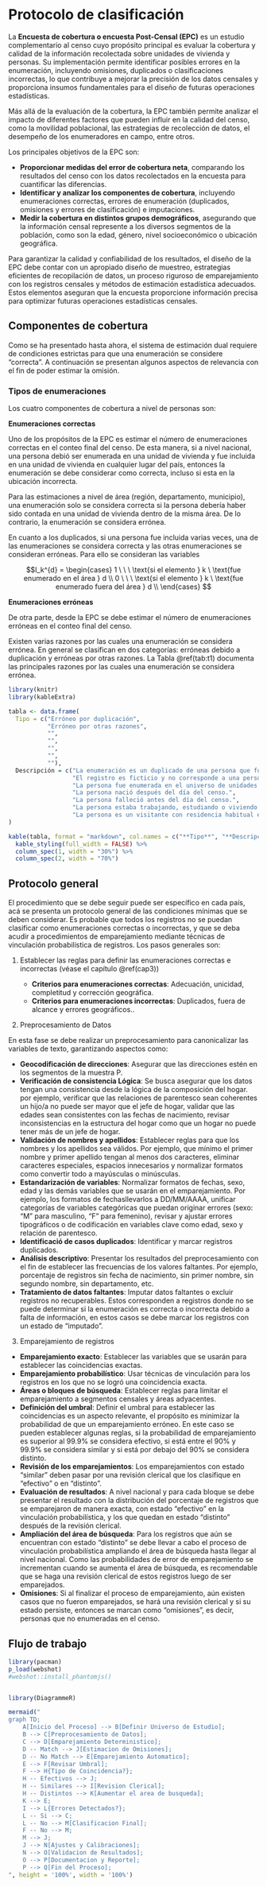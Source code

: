 # Protocolo de clasificación

La **Encuesta de cobertura o encuesta Post-Censal (EPC)** es un estudio complementario al censo cuyo propósito principal es evaluar la cobertura y calidad de la información recolectada sobre unidades de vivienda y personas. Su implementación permite identificar posibles errores en la enumeración, incluyendo omisiones, duplicados o clasificaciones incorrectas, lo que contribuye a mejorar la precisión de los datos censales y proporciona insumos fundamentales para el diseño de futuras operaciones estadísticas.  

Más allá de la evaluación de la cobertura, la EPC también permite analizar el impacto de diferentes factores que pueden influir en la calidad del censo, como la movilidad poblacional, las estrategias de recolección de datos, el desempeño de los enumeradores en campo, entre otros.

Los principales objetivos de la EPC son:  

- **Proporcionar medidas del error de cobertura neta**, comparando los resultados del censo con los datos recolectados en la encuesta para cuantificar las diferencias.  
- **Identificar y analizar los componentes de cobertura**, incluyendo enumeraciones correctas, errores de enumeración (duplicados, omisiones y errores de clasificación) e imputaciones.  
- **Medir la cobertura en distintos grupos demográficos**, asegurando que la información censal represente a los diversos segmentos de la población, como son la edad, género, nivel socioeconómico o ubicación geográfica.  

Para garantizar la calidad y confiabilidad de los resultados, el diseño de la EPC debe contar con un apropiado diseño de muestreo, estrategias eficientes de recopilación de datos, un proceso riguroso de emparejamiento con los registros censales y métodos de estimación estadística adecuados. Estos elementos aseguran que la encuesta proporcione información precisa para optimizar futuras operaciones estadísticas censales.

## Componentes de cobertura

Como se ha presentado hasta ahora, el sistema de estimación dual requiere de condiciones estrictas para que una enumeración se considere "correcta". A continuación se presentan algunos aspectos de relevancia con el fin de poder estimar la omisión.

### Tipos de enumeraciones 

Los cuatro componentes de cobertura a nivel de personas son:

**Enumeraciones correctas**

Uno de los propósitos de la EPC es estimar el número de enumeraciones correctas en el conteo final del censo. De esta manera, si a nivel nacional, una persona debió ser enumerada en una unidad de vivienda y fue incluida en una unidad de vivienda en cualquier lugar del país, entonces la enumeración se debe considerar como correcta, incluso si esta en la ubicación incorrecta. 

Para las estimaciones a nivel de área (región, departamento, municipio), una enumeración solo se considera correcta si la persona debería haber sido contada en una unidad de vivienda dentro de la misma área. De lo contrario, la enumeración se considera errónea.

En cuanto a los duplicados, si una persona fue incluida varias veces, una de las enumeraciones se considera correcta y las otras enumeraciones se consideran erróneas. Para ello se consideran las variables


$$I_k^{d} = \begin{cases} 
1 \ \ \ \text{si el elemento } k \ \text{fue enumerado en el área } d \\
0 \ \ \ \text{si el elemento } k \ \text{fue enumerado fuera del área } d \\
\end{cases} $$

**Enumeraciones erróneas**

De otra parte, desde la EPC se debe estimar el número de enumeraciones erróneas en el conteo final del censo. 

Existen varias razones por las cuales una enumeración se considera errónea. En general se clasifican en dos categorías: erróneas debido a duplicación y erróneas por otras razones. La Tabla \@ref(tab:t1) documenta las principales razones por las cuales una enumeración se considera errónea. 
   

```r
library(knitr)
library(kableExtra)

tabla <- data.frame(
  Tipo = c("Erróneo por duplicación",
           "Erróneo por otras razones",
           "",
           "",
           "",
           "",
           ""),
  Descripción = c("La enumeración es un duplicado de una persona que fue contada correctamente en una unidad de vivienda o en el universo de viviendas colectivas en el censo.",
                  "El registro es ficticio y no corresponde a una persona real.",
                  "La persona fue enumerada en el universo de unidades de vivienda, pero debería haber sido enumerada en el universo de viviendas colectivas o estaba en situación de calle el día del censo.",
                  "La persona nació después del día del censo.",
                  "La persona falleció antes del día del censo.",
                  "La persona estaba trabajando, estudiando o viviendo fuera del país el día del censo.",
                  "La persona es un visitante con residencia habitual en el extranjero que estaba temporalmente en el país el día del censo.")
)

kable(tabla, format = "markdown", col.names = c("**Tipo**", "**Descripción**")) %>%
  kable_styling(full_width = FALSE) %>%
  column_spec(1, width = "30%") %>%
  column_spec(2, width = "70%")
```   
   

## Protocolo general

El procedimiento que se debe seguir puede ser específico en cada país, acá se presenta un protocolo general de las condiciones mínimas que se deben considerar. Es probable que todos los registros no se puedan clasificar como enumeraciones correctas o incorrectas, y que se deba acudir a procedimientos de emparejamiento mediante técnicas de vinculación probabilística de registros. Los pasos generales son:

1. Establecer las reglas para definir las enumeraciones correctas e incorrectas (véase el capítulo \@ref(cap3))

   - **Criterios para enumeraciones correctas**: Adecuación, unicidad, completitud y corrección geográfica.
   - **Criterios para enumeraciones incorrectas**: Duplicados, fuera de alcance y errores geográficos..

 
2. Preprocesamiento de Datos

En esta fase se debe realizar un preprocesamiento para canonicalizar las variables de texto, garantizando aspectos como: 


   - **Geocodificación de direcciones**: Asegurar que las direcciones estén en los segmentos de la muestra P.
   - **Verificación de consistencia Lógica**: Se busca asegurar que los datos tengan una consistencia desde la lógica de la composición del hogar. por ejemplo, verificar que las relaciones de parentesco sean coherentes un hijo/a no puede ser mayor que el jefe de hogar, validar que las edades sean consistentes con las fechas de nacimiento, revisar inconsistencias en la estructura del hogar como que un hogar no puede tener más de un jefe de hogar.
   - **Validación de nombres y apellidos**: Establecer reglas para que los nombres y los apellidos sea válidos. Por ejemplo, que mínimo el primer nombre y primer apellido tengan al menos dos caracteres, eliminar caracteres especiales, espacios innecesarios y normalizar formatos como convertir todo a mayúsculas o minúsculas. 
   - **Estandarización de variables**: Normalizar formatos de fechas, sexo, edad y las demás variables que se usarán en el emparejamiento. Por ejemplo, los formatos de fechasllevarlos a DD/MM/AAAA, unificar categorías de variables categóricas que puedan originar errores (sexo: "M" para masculino, "F" para femenino), revisar y ajustar errores tipográficos o de codificación en variables clave como edad, sexo y relación de parentesco.
   - **Identificació de casos duplicados**: Identificar y marcar registros duplicados.
   - **Análisis descriptivo**: Presentar los resultados del preprocesamiento con el fin de establecer las frecuencias de los valores faltantes. Por ejemplo, porcentaje de registros sin fecha de nacimiento, sin primer nombre, sin segundo nombre, sin departamento, etc.
   - **Tratamiento de datos faltantes**:  Imputar datos faltantes o excluir registros no recuperables. Estos corresponden a registros donde no se puede determinar si la enumeración es correcta o incorrecta debido a falta de información, en estos casos se debe marcar los registros con un estado de "imputado".
   

 3. Emparejamiento de registros
 
 - **Emparejamiento exacto**: Establecer las variables que se usarán para establecer las coincidencias exactas.
 - **Emparejamiento probabilístico**: Usar técnicas de vinculación para los registros en los que no se logró una coincidencia exacta.
 - **Áreas o bloques de búsqueda**: Establecer reglas para limitar el emparejamiento a segmentos censales y áreas adyacentes.
 - **Definición del umbral**: Definir el umbral para establecer las coincidencias es un aspecto relevante, el propósito es minimizar la probabilidad de que un emparejamiento erróneo. En este caso se pueden establecer algunas reglas, si la probabilidad de emparejamiento es superior al 99.9% se considera efectivo, si está entre el 90% y 99.9% se considera similar y si está por debajo del 90% se considera distinto.
 - **Revisión de los emparejamientos**: Los emparejamientos con estado "similar" deben pasar por una revisión clerical que los clasifique en "efectivo" o en "distinto".   
 - **Evaluación de resultados**: A nivel nacional y para cada bloque se debe presentar el resultado con la distribución del porcentaje de registros que se emparejaron de manera exacta, con estado "efectivo" en la vinculación probabilística, y los que quedan en estado "distinto" después de la revisión clerical.
 - **Ampliación del área de búsqueda**: Para los registros que aún se encuentran con estado "distinto" se debe llevar a cabo el proceso de vinculación probabilística ampliando el área de búsqueda hasta llegar al nivel nacional. Como las probabilidades de error de emparejamiento se incrementan cuando se aumenta el área de búsqueda, es recomendable que se haga una revisión clerical de estos registros luego de ser emparejados.
 - **Omisiones**: Si al finalizar el proceso de emparejamiento, aún existen casos que no fueron emparejados, se hará una revisión clerical y si su estado persiste, entonces se marcan como "omisiones", es decir, personas que no enumeradas en el censo.
 

## Flujo de trabajo
 

```r

library(pacman)
p_load(webshot)
#webshot::install_phantomjs()


library(DiagrammeR)

mermaid("
graph TD;
    A[Inicio del Proceso] --> B[Definir Universo de Estudio];
    B --> C[Preprocesamiento de Datos];
    C --> D[Emparejamiento Deterministico];
    D -- Match --> J[Estimacion de Omisiones];
    D -- No Match --> E[Emparejamiento Automatico];
    E --> F[Revisar Umbral];
    F --> H{Tipo de Coincidencia?};
    H -- Efectivos --> J;
    H -- Similares --> I[Revision Clerical];
    H -- Distintos --> K[Aumentar el area de busqueda];
    K --> E;
    I --> L{Errores Detectados?};
    L -- Si --> C;
    L -- No --> M[Clasificacion Final];
    F -- No --> M;
    M --> J;
    J --> N[Ajustes y Calibraciones];
    N --> O[Validacion de Resultados];
    O --> P[Documentacion y Reporte];
    P --> Q[Fin del Proceso];
", height = '100%', width = '100%')

```